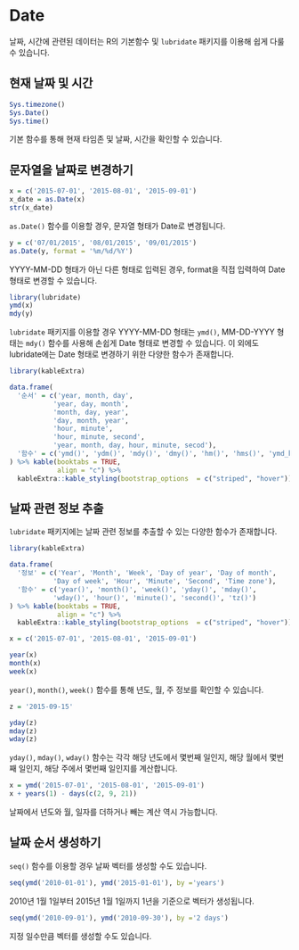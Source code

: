 # Date

날짜, 시간에 관련된 데이터는 R의 기본함수 및 `lubridate` 패키지를 이용해 쉽게 다룰 수 있습니다.

## 현재 날짜 및 시간 

```r
Sys.timezone()
Sys.Date()
Sys.time()
```

기본 함수를 통해 현재 타임존 및 날짜, 시간을 확인할 수 있습니다.

## 문자열을 날짜로 변경하기


```r
x = c('2015-07-01', '2015-08-01', '2015-09-01')
x_date = as.Date(x)
str(x_date)
```

`as.Date()` 함수를 이용할 경우, 문자열 형태가 Date로 변경됩니다.

```r
y = c('07/01/2015', '08/01/2015', '09/01/2015')
as.Date(y, format = '%m/%d/%Y')
```

YYYY-MM-DD 형태가 아닌 다른 형태로 입력된 경우, format을 직접 입력하여 Date 형태로 변경할 수 있습니다.

```r
library(lubridate)
ymd(x)
mdy(y)
```

`lubridate` 패키지를 이용할 경우 YYYY-MM-DD 형태는 `ymd()`, MM-DD-YYYY 형태는 `mdy()` 함수를 사용해 손쉽게 Date 형태로 변경할 수 있습니다. 이 외에도 lubridate에는 Date 형태로 변경하기 위한 다양한 함수가 존재합니다.

```r
library(kableExtra)

data.frame(
  '순서' = c('year, month, day',
           'year, day, month',
           'month, day, year',
           'day, month, year',
           'hour, minute',
           'hour, minute, second',
           'year, month, day, hour, minute, secod'),
  '함수' = c('ymd()', 'ydm()', 'mdy()', 'dmy()', 'hm()', 'hms()', 'ymd_hms()')
) %>% kable(booktabs = TRUE,
            align = "c") %>%
  kableExtra::kable_styling(bootstrap_options  = c("striped", "hover"))
```

## 날짜 관련 정보 추출

`lubridate` 패키지에는 날짜 관련 정보를 추출할 수 있는 다양한 함수가 존재합니다.

```r
library(kableExtra)

data.frame(
  '정보' = c('Year', 'Month', 'Week', 'Day of year', 'Day of month',
           'Day of week', 'Hour', 'Minute', 'Second', 'Time zone'),
  '함수' = c('year()', 'month()', 'week()', 'yday()', 'mday()',
           'wday()', 'hour()', 'minute()', 'second()', 'tz()')
) %>% kable(booktabs = TRUE,
            align = "c") %>%
  kableExtra::kable_styling(bootstrap_options  = c("striped", "hover"))
```

```r
x = c('2015-07-01', '2015-08-01', '2015-09-01')

year(x)
month(x)
week(x)
```

`year()`, `month()`, `week()` 함수를 통해 년도, 월, 주 정보를 확인할 수 있습니다.

```r
z = '2015-09-15'

yday(z)
mday(z)
wday(z)
```

`yday()`, `mday()`, `wday()` 함수는 각각 해당 년도에서 몇번째 일인지, 해당 월에서 몇번째 일인지, 해당 주에서 몇번째 일인지를 계산합니다.

```r
x = ymd('2015-07-01', '2015-08-01', '2015-09-01') 
x + years(1) - days(c(2, 9, 21))
```

날짜에서 년도와 월, 일자를 더하거나 빼는 계산 역시 가능합니다.

## 날짜 순서 생성하기

`seq()` 함수를 이용할 경우 날짜 벡터를 생성할 수도 있습니다.

```r
seq(ymd('2010-01-01'), ymd('2015-01-01'), by ='years')
```

2010년 1월 1일부터 2015년 1월 1일까지 1년을 기준으로 벡터가 생성됩니다.

```r
seq(ymd('2010-09-01'), ymd('2010-09-30'), by ='2 days')
```

지정 일수만큼 벡터를 생성할 수도 있습니다.

